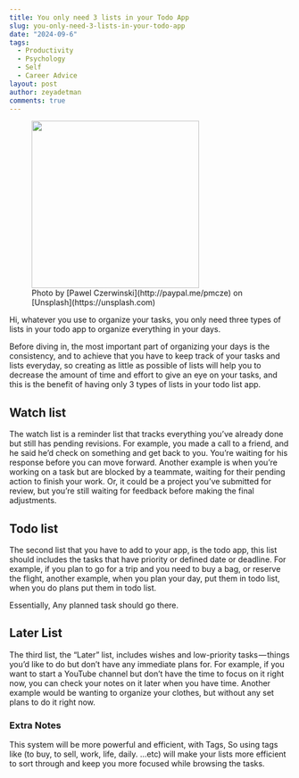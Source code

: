 ```yaml
---
title: You only need 3 lists in your Todo App
slug: you-only-need-3-lists-in-your-todo-app
date: "2024-09-6"
tags:
  - Productivity
  - Psychology
  - Self
  - Career Advice
layout: post
author: zeyadetman
comments: true
---
```


<figure style={{ textAlign: "center" }}>
  <img
    src="https://miro.medium.com/v2/resize:fit:1400/format:webp/1*4Kf3OBiSZ9ntrOlHGz69bA@2x.jpeg"
    width="300"
    style={{ margin: "0px auto", width: "100%", borderRadius: "10px" }}
  />
  <figcaption>
    Photo by [Pawel Czerwinski](http://paypal.me/pmcze) on
    [Unsplash](https://unsplash.com)
  </figcaption>
</figure>

Hi, whatever you use to organize your tasks, you only need three types of lists in your todo app to organize everything in your days.

Before diving in, the most important part of organizing your days is the consistency, and to achieve that you have to keep track of your tasks and lists everyday, so creating as little as possible of lists will help you to decrease the amount of time and effort to give an eye on your tasks, and this is the benefit of having only 3 types of lists in your todo list app.

## Watch list

The watch list is a reminder list that tracks everything you’ve already done but still has pending revisions. For example, you made a call to a friend, and he said he’d check on something and get back to you. You’re waiting for his response before you can move forward. Another example is when you’re working on a task but are blocked by a teammate, waiting for their pending action to finish your work. Or, it could be a project you’ve submitted for review, but you’re still waiting for feedback before making the final adjustments.

## Todo list

The second list that you have to add to your app, is the todo app, this list should includes the tasks that have priority or defined date or deadline. For example, if you plan to go for a trip and you need to buy a bag, or reserve the flight, another example, when you plan your day, put them in todo list, when you do plans put them in todo list.

Essentially, Any planned task should go there.

## Later List

The third list, the “Later” list, includes wishes and low-priority tasks — things you’d like to do but don’t have any immediate plans for. For example, if you want to start a YouTube channel but don’t have the time to focus on it right now, you can check your notes on it later when you have time. Another example would be wanting to organize your clothes, but without any set plans to do it right now.

### Extra Notes

This system will be more powerful and efficient, with Tags, So using tags like (to buy, to sell, work, life, daily. …etc) will make your lists more efficient to sort through and keep you more focused while browsing the tasks.
